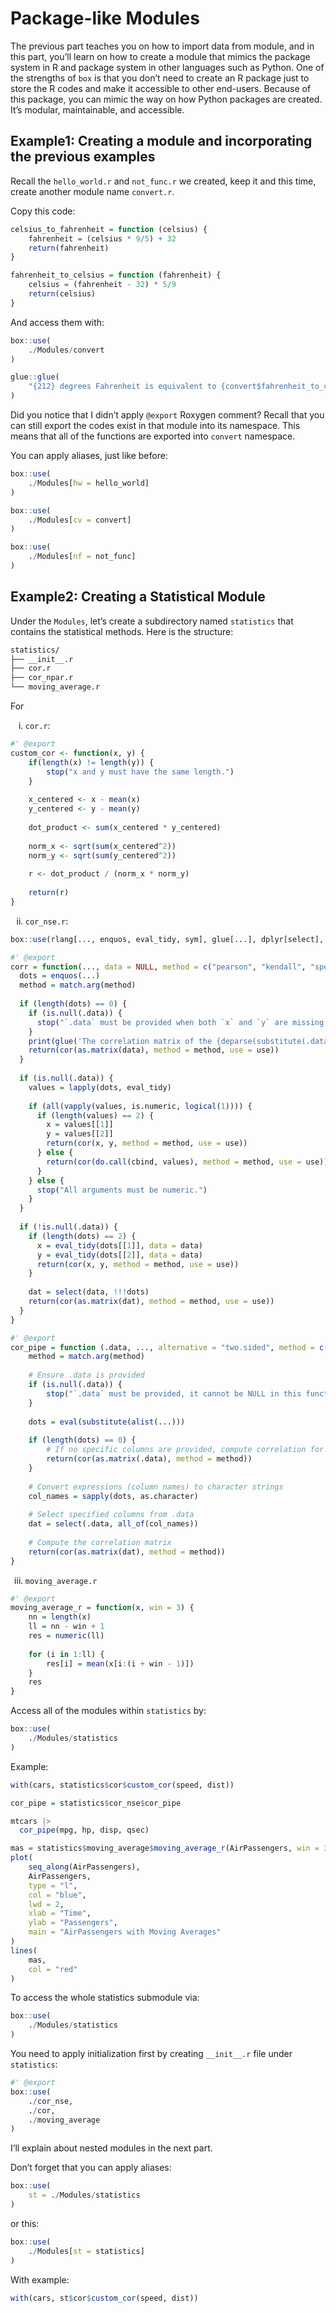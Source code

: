 # Package-like Modules

The previous part teaches you on how to import data from module, and in this part, you'll learn on how to create a module that mimics the package system in R and package system in other languages such as Python. One of the strengths of `box` is that you don't need to create an R package just to store the R codes and make it accessible to other end-users. Because of this package, you can mimic the way on how Python packages are created. It's modular, maintainable, and accessible.

## Example1: Creating a module and incorporating the previous examples

Recall the `hello_world.r` and `not_func.r` we created, keep it and this time, create another module name `convert.r`. 

Copy this code:

```r
celsius_to_fahrenheit = function (celsius) {
    fahrenheit = (celsius * 9/5) + 32
    return(fahrenheit)
}

fahrenheit_to_celsius = function (fahrenheit) {
    celsius = (fahrenheit - 32) * 5/9
    return(celsius)
}

```

And access them with:

```r
box::use(
    ./Modules/convert
)

glue::glue(
    "{212} degrees Fahrenheit is equivalent to {convert$fahrenheit_to_celsius(212)} degrees Celsius"
)

```

::: {.callout-note}
Did you notice that I didn't apply `@export` Roxygen comment? Recall that you can still export the codes exist in that module into its namespace. This means that all of the functions are exported into `convert` namespace.
:::

You can apply aliases, just like before:

```r
box::use(
    ./Modules[hw = hello_world]
)

box::use(
    ./Modules[cv = convert]
)

box::use(
    ./Modules[nf = not_func]
)
```

## Example2: Creating a Statistical Module 

Under the `Modules`, let's create a subdirectory named `statistics` that contains the statistical methods. Here is the structure:

```bash
statistics/
├── __init__.r
├── cor.r
├── cor_npar.r
└── moving_average.r
```

For

i.  `cor.r`:

```r
#' @export
custom_cor <- function(x, y) {
    if(length(x) != length(y)) {
        stop("x and y must have the same length.")
    }
    
    x_centered <- x - mean(x)
    y_centered <- y - mean(y)
    
    dot_product <- sum(x_centered * y_centered)
    
    norm_x <- sqrt(sum(x_centered^2))
    norm_y <- sqrt(sum(y_centered^2))
    
    r <- dot_product / (norm_x * norm_y)
    
    return(r)
}

```

ii. `cor_nse.r`:

```r
box::use(rlang[..., enquos, eval_tidy, sym], glue[...], dplyr[select], stats[cor])

#' @export
corr = function(..., data = NULL, method = c("pearson", "kendall", "spearman"), use = "everything") {
  dots = enquos(...) 
  method = match.arg(method)
  
  if (length(dots) == 0) {
    if (is.null(.data)) {
      stop("`.data` must be provided when both `x` and `y` are missing.")
    }
    print(glue('The correlation matrix of the {deparse(substitute(.data))} is: '))
    return(cor(as.matrix(data), method = method, use = use))
  }
  
  if (is.null(.data)) {
    values = lapply(dots, eval_tidy)
    
    if (all(vapply(values, is.numeric, logical(1)))) {
      if (length(values) == 2) {
        x = values[[1]]
        y = values[[2]]
        return(cor(x, y, method = method, use = use))
      } else {
        return(cor(do.call(cbind, values), method = method, use = use))
      }
    } else {
      stop("All arguments must be numeric.")
    }
  }
  
  if (!is.null(.data)) {
    if (length(dots) == 2) {
      x = eval_tidy(dots[[1]], data = data)
      y = eval_tidy(dots[[2]], data = data)
      return(cor(x, y, method = method, use = use))
    } 
    
    dat = select(data, !!!dots)
    return(cor(as.matrix(dat), method = method, use = use))
  }
}

#' @export
cor_pipe = function (.data, ..., alternative = "two.sided", method = c("pearson", "kendall", "spearman"), CI = FALSE, alpha = 0.05, approximate = FALSE) {
    method = match.arg(method)
    
    # Ensure .data is provided
    if (is.null(.data)) {
        stop("`.data` must be provided, it cannot be NULL in this function.")
    }
    
    dots = eval(substitute(alist(...)))
    
    if (length(dots) == 0) {
        # If no specific columns are provided, compute correlation for all columns in .data
        return(cor(as.matrix(.data), method = method))
    }
    
    # Convert expressions (column names) to character strings
    col_names = sapply(dots, as.character)
    
    # Select specified columns from .data
    dat = select(.data, all_of(col_names))
    
    # Compute the correlation matrix
    return(cor(as.matrix(dat), method = method))
}
```

iii. `moving_average.r`

```r
#' @export
moving_average_r = function(x, win = 3) {
    nn = length(x)
    ll = nn - win + 1
    res = numeric(ll)
    
    for (i in 1:ll) {
        res[i] = mean(x[i:(i + win - 1)])
    }
    res
}
```

Access all of the modules within `statistics` by:

```r
box::use(
    ./Modules/statistics
)
```

Example:

```r
with(cars, statistics$cor$custom_cor(speed, dist))

cor_pipe = statistics$cor_nse$cor_pipe

mtcars |> 
  cor_pipe(mpg, hp, disp, qsec)

mas = statistics$moving_average$moving_average_r(AirPassengers, win = 3)
plot(
    seq_along(AirPassengers),
    AirPassengers, 
    type = "l",
    col = "blue", 
    lwd = 2, 
    xlab = "Time", 
    ylab = "Passengers", 
    main = "AirPassengers with Moving Averages"
)
lines(
    mas, 
    col = "red"
)

```


To access the whole statistics submodule via:

```r
box::use(
    ./Modules/statistics
)
```

You need to apply initialization first by creating `__init__.r` file under `statistics`:

```r
#' @export
box::use(
    ./cor_nse,
    ./cor,
    ./moving_average
)
```

I'll explain about nested modules in the next part.

Don't forget that you can apply aliases:

```r
box::use(
    st = ./Modules/statistics
)
```


or this:

```r
box::use(
    ./Modules[st = statistics]
)
```

With example:

```r
with(cars, st$cor$custom_cor(speed, dist))
```



